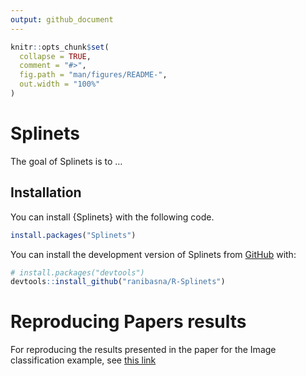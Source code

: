 ```yaml
---
output: github_document
---
```


<!-- README.md is generated from README.Rmd. Please edit that file -->

```r
knitr::opts_chunk$set(
  collapse = TRUE,
  comment = "#>",
  fig.path = "man/figures/README-",
  out.width = "100%"
)
```

# Splinets

<!-- badges: start -->
<!-- badges: end -->

The goal of Splinets is to ...

## Installation

You can install {Splinets} with the following code. 

``` r
install.packages("Splinets")
```

You can install the development version of Splinets from [GitHub](https://github.com/) with:

``` r
# install.packages("devtools")
devtools::install_github("ranibasna/R-Splinets")
```



# Reproducing Papers results

For reproducing the results presented in the paper for the Image classification example, see [this link](https://ranibasna.github.io/R-Splinets/articles/ImageClassification.html)



